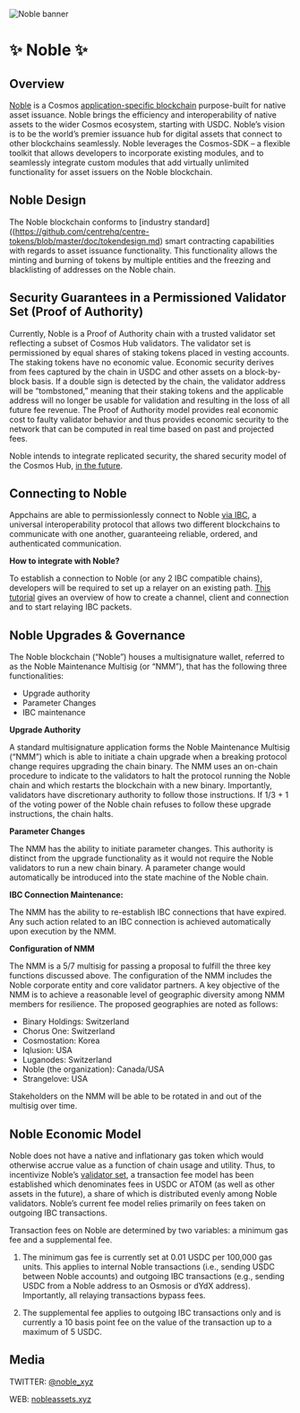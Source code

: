 ![Noble banner](https://raw.githubusercontent.com/strangelove-ventures/noble-networks/main/Twitter_Banner.png)

# ✨ Noble ✨

## Overview

[Noble](https://nobleassets.xyz/) is a Cosmos [application-specific blockchain](https://docs.cosmos.network/v0.46/intro/why-app-specific.html) purpose-built for native asset issuance. Noble brings the efficiency and interoperability of native assets to the wider Cosmos ecosystem, starting with USDC. Noble’s vision is to be the world’s premier issuance hub for digital assets that connect to other blockchains seamlessly. Noble leverages the Cosmos-SDK – a flexible toolkit that allows developers to incorporate  existing modules, and to seamlessly integrate custom modules that add virtually unlimited functionality for asset issuers on the Noble blockchain.

## Noble Design

The Noble blockchain conforms to [industry standard]((https://github.com/centrehq/centre-tokens/blob/master/doc/tokendesign.md) smart contracting capabilities with regards to asset issuance functionality. This functionality allows the minting and burning of tokens by multiple entities and the freezing and blacklisting of addresses on the Noble chain.

## Security Guarantees in a Permissioned Validator Set (Proof of Authority)

Currently, Noble is a Proof of Authority chain with a trusted validator set reflecting a subset of Cosmos Hub validators. The validator set is permissioned by equal shares of staking tokens placed in vesting accounts. The staking tokens have no economic value. Economic security derives from fees captured by the chain in USDC and other assets on a block-by-block basis. If a double sign is detected by the chain, the validator address will be “tombstoned,” meaning that their staking tokens and the applicable address will no longer be usable for validation and resulting in the loss of all future fee revenue. The Proof of Authority model provides real economic cost to faulty validator behavior and thus provides economic security to the network that can be computed in real time based on past and projected fees.

Noble intends to integrate replicated security, the shared security model of the Cosmos Hub, [in the future](https://forum.cosmos.network/t/noble-ics-v1-update/12312). 

## Connecting to Noble

Appchains are able to permissionlessly connect to Noble [via IBC](https://medium.com/the-interchain-foundation/eli5-what-is-ibc-def44d7b5b4c), a universal interoperability protocol that allows two different blockchains to communicate with one another, guaranteeing reliable, ordered, and authenticated communication.

**How to integrate with Noble?**

To establish a connection to Noble (or any 2 IBC compatible chains), developers will be required to set up a relayer on an existing path. [This tutorial](https://github.com/cosmos/relayer/blob/main/docs/create-path-across-chain.md) gives an overview of how to create a channel, client and connection and to start relaying IBC packets.

## Noble Upgrades & Governance

The Noble blockchain (“Noble”) houses a multisignature wallet, referred to as the Noble Maintenance Multisig (or “NMM”), that has the following three functionalities:

- Upgrade authority
- Parameter Changes
- IBC maintenance

**Upgrade Authority**

A standard multisignature application forms the Noble Maintenance Multisig (“NMM”) which is able to initiate a chain upgrade when a breaking protocol change requires upgrading the chain binary. The NMM uses an on-chain procedure to indicate to the validators to halt the protocol running the Noble chain and which restarts the blockchain with a new binary. Importantly, validators have discretionary authority to follow those instructions. If 1/3 + 1 of the voting power of the Noble chain refuses to follow these upgrade instructions, the chain halts.

**Parameter Changes**

The NMM has the ability to initiate parameter changes. This authority is distinct from the upgrade functionality as it would not require the Noble validators to run a new chain binary. A parameter change would automatically be introduced into the state machine of the Noble chain.

**IBC Connection Maintenance:**

The NMM has the ability to re-establish IBC connections that have expired. Any such action related to an IBC connection is achieved automatically upon execution by the NMM. 

**Configuration of NMM**

The NMM is a 5/7 multisig for passing a proposal to fulfill the three key functions discussed above. The configuration of the NMM includes the Noble corporate entity and core validator partners. A key objective of the NMM is to achieve a reasonable level of geographic diversity among NMM members for resilience. The proposed geographies are noted as follows:

- Binary Holdings: Switzerland
- Chorus One: Switzerland
- Cosmostation: Korea
- Iqlusion: USA
- Luganodes: Switzerland
- Noble (the organization): Canada/USA
- Strangelove: USA

Stakeholders on the NMM will be able to be rotated in and out of the multisig over time.

## Noble Economic Model 

Noble does not have a native and inflationary gas token which would otherwise accrue value as a function of chain usage and utility. Thus, to incentivize Noble’s [validator set](https://docs.nobleassets.xyz/#security-guarantees-in-a-permissioned-validator-set-proof-of-authority), a transaction fee model has been established which denominates fees in USDC or ATOM (as well as other assets in the future), a share of which is distributed evenly among Noble validators. Noble’s current fee model relies primarily on fees taken on outgoing IBC transactions. 

Transaction fees on Noble are determined by two variables: a minimum gas fee and a supplemental fee. 

1. The minimum gas fee is currently set at 0.01 USDC per 100,000 gas units. This applies to internal Noble transactions (i.e., sending USDC between Noble accounts) and outgoing IBC transactions (e.g., sending USDC from a Noble address to an Osmosis or dYdX address). Importantly, all relaying transactions bypass fees. 

2. The supplemental fee applies to outgoing IBC transactions only and is currently a 10 basis point fee on the value of the transaction up to a maximum of 5 USDC. 

## Media

TWITTER: [@noble_xyz](https://twitter.com/noble_xyz/)

WEB: [nobleassets.xyz](https://nobleassets.xyz/)
